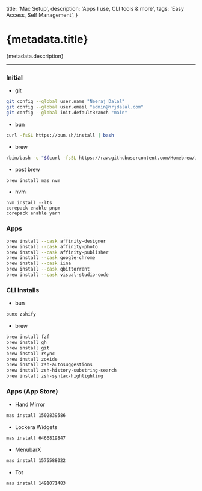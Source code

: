   title: 'Mac Setup',
  description: 'Apps I use, CLI tools & more',
  tags: 'Easy Access, Self Management',
}

# {metadata.title}

{metadata.description}

---

### Initial

- git

```sh
git config --global user.name "Neeraj Dalal"
git config --global user.email "admin@nrjdalal.com"
git config --global init.defaultBranch "main"
```

- bun

```sh
curl -fsSL https://bun.sh/install | bash
```

- brew

```sh
/bin/bash -c "$(curl -fsSL https://raw.githubusercontent.com/Homebrew/install/HEAD/install.sh)"
```

- post brew

```sh
brew install mas nvm
```

- nvm

```
nvm install --lts
corepack enable pnpm
corepack enable yarn
```

### Apps

```sh
brew install --cask affinity-designer
brew install --cask affinity-photo
brew install --cask affinity-publisher
brew install --cask google-chrome
brew install --cask iina
brew install --cask qbittorrent
brew install --cask visual-studio-code
```

### CLI Installs

- bun

```sh
bunx zshify
```

- brew

```sh
brew install fzf
brew install gh
brew install git
brew install rsync
brew install zoxide
brew install zsh-autosuggestions
brew install zsh-history-substring-search
brew install zsh-syntax-highlighting
```

### Apps (App Store)

- Hand Mirror

```sh
mas install 1502839586
```

- Lockera Widgets

```sh
mas install 6466819847
```

- MenubarX

```sh
mas install 1575588022
```

- Tot

```sh
mas install 1491071483
```
